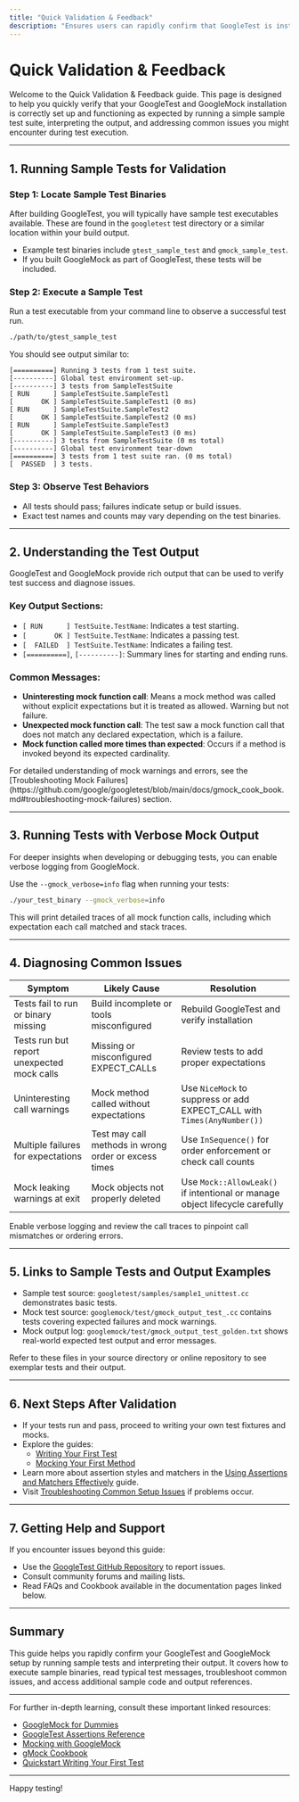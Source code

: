 ```yaml
---
title: "Quick Validation & Feedback"
description: "Ensures users can rapidly confirm that GoogleTest is installed and functioning by running a sample test suite, checking for expected output, and troubleshooting failed runs. Provides links to sample tests and output interpretation."
---
```


# Quick Validation & Feedback

Welcome to the Quick Validation & Feedback guide. This page is designed to help you quickly verify that your GoogleTest and GoogleMock installation is correctly set up and functioning as expected by running a simple sample test suite, interpreting the output, and addressing common issues you might encounter during test execution.

---

## 1. Running Sample Tests for Validation

### Step 1: Locate Sample Test Binaries

After building GoogleTest, you will typically have sample test executables available. These are found in the `googletest` test directory or a similar location within your build output.

- Example test binaries include `gtest_sample_test` and `gmock_sample_test`.
- If you built GoogleMock as part of GoogleTest, these tests will be included.

### Step 2: Execute a Sample Test

Run a test executable from your command line to observe a successful test run.

```bash
./path/to/gtest_sample_test
```

You should see output similar to:

```
[==========] Running 3 tests from 1 test suite.
[----------] Global test environment set-up.
[----------] 3 tests from SampleTestSuite
[ RUN      ] SampleTestSuite.SampleTest1
[       OK ] SampleTestSuite.SampleTest1 (0 ms)
[ RUN      ] SampleTestSuite.SampleTest2
[       OK ] SampleTestSuite.SampleTest2 (0 ms)
[ RUN      ] SampleTestSuite.SampleTest3
[       OK ] SampleTestSuite.SampleTest3 (0 ms)
[----------] 3 tests from SampleTestSuite (0 ms total)
[----------] Global test environment tear-down
[==========] 3 tests from 1 test suite ran. (0 ms total)
[  PASSED  ] 3 tests.
```

### Step 3: Observe Test Behaviors

- All tests should pass; failures indicate setup or build issues.
- Exact test names and counts may vary depending on the test binaries.

---

## 2. Understanding the Test Output

GoogleTest and GoogleMock provide rich output that can be used to verify test success and diagnose issues.

### Key Output Sections:

- `[ RUN      ] TestSuite.TestName`: Indicates a test starting.
- `[       OK ] TestSuite.TestName`: Indicates a passing test.
- `[  FAILED  ] TestSuite.TestName`: Indicates a failing test.
- `[==========]`, `[----------]`: Summary lines for starting and ending runs.

### Common Messages:

- **Uninteresting mock function call**: Means a mock method was called without explicit expectations but it is treated as allowed. Warning but not failure.
- **Unexpected mock function call**: The test saw a mock function call that does not match any declared expectation, which is a failure.
- **Mock function called more times than expected**: Occurs if a method is invoked beyond its expected cardinality.


<Tip>
For detailed understanding of mock warnings and errors, see the [Troubleshooting Mock Failures](https://github.com/google/googletest/blob/main/docs/gmock_cook_book.md#troubleshooting-mock-failures) section.
</Tip>

---

## 3. Running Tests with Verbose Mock Output

For deeper insights when developing or debugging tests, you can enable verbose logging from GoogleMock.

Use the `--gmock_verbose=info` flag when running your tests:

```bash
./your_test_binary --gmock_verbose=info
```

This will print detailed traces of all mock function calls, including which expectation each call matched and stack traces.

---

## 4. Diagnosing Common Issues

| Symptom                         | Likely Cause                                   | Resolution                                 |
|---------------------------------|-----------------------------------------------|--------------------------------------------|
| Tests fail to run or binary missing | Build incomplete or tools misconfigured       | Rebuild GoogleTest and verify installation |
| Tests run but report unexpected mock calls | Missing or misconfigured EXPECT_CALLs          | Review tests to add proper expectations     |
| Uninteresting call warnings     | Mock method called without expectations       | Use `NiceMock` to suppress or add EXPECT_CALL with `Times(AnyNumber())` |
| Multiple failures for expectations | Test may call methods in wrong order or excess times | Use `InSequence()` for order enforcement or check call counts |
| Mock leaking warnings at exit    | Mock objects not properly deleted              | Use `Mock::AllowLeak()` if intentional or manage object lifecycle carefully |

<Tip>
Enable verbose logging and review the call traces to pinpoint call mismatches or ordering errors.
</Tip>

---

## 5. Links to Sample Tests and Output Examples

- Sample test source: `googletest/samples/sample1_unittest.cc` demonstrates basic tests.
- Mock test source: `googlemock/test/gmock_output_test_.cc` contains tests covering expected failures and mock warnings.
- Mock output log: `googlemock/test/gmock_output_test_golden.txt` shows real-world expected test output and error messages.

Refer to these files in your source directory or online repository to see exemplar tests and their output.

---

## 6. Next Steps After Validation

- If your tests run and pass, proceed to writing your own test fixtures and mocks.
- Explore the guides:
  - [Writing Your First Test](writing-your-first-test.md)
  - [Mocking Your First Method](mocking-your-first-method.md)
- Learn more about assertion styles and matchers in the [Using Assertions and Matchers Effectively](using-assertions-and-matchers.md) guide.
- Visit [Troubleshooting Common Setup Issues](common-setup-errors.md) if problems occur.

---

## 7. Getting Help and Support

If you encounter issues beyond this guide:

- Use the [GoogleTest GitHub Repository](https://github.com/google/googletest) to report issues.
- Consult community forums and mailing lists.
- Read FAQs and Cookbook available in the documentation pages linked below.


---

## Summary
This guide helps you rapidly confirm your GoogleTest and GoogleMock setup by running sample tests and interpreting their output. It covers how to execute sample binaries, read typical test messages, troubleshoot common issues, and access additional sample code and output references.

---

For further in-depth learning, consult these important linked resources:

- [GoogleMock for Dummies](https://google.github.io/googletest/gmock_for_dummies.html)
- [GoogleTest Assertions Reference](../api-reference/core-testing-apis/assertions-reference.md)
- [Mocking with GoogleMock](../api-reference/core-testing-apis/mocking-apis.md)
- [gMock Cookbook](https://google.github.io/googletest/gmock_cook_book.html)
- [Quickstart Writing Your First Test](writing-your-first-test.md)

---

Happy testing!